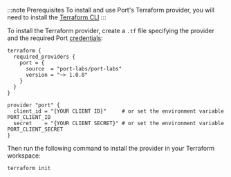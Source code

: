 :::note Prerequisites
To install and use Port's Terraform provider, you will need to install the [Terraform CLI](https://learn.hashicorp.com/tutorials/terraform/install-cli)
:::

To install the Terraform provider, create a `.tf` file specifying the provider and the required Port [credentials](/build-your-software-catalog/custom-integration/api#find-your-port-credentials):

```hcl showLineNumbers
terraform {
  required_providers {
    port = {
      source  = "port-labs/port-labs"
      version = "~> 1.0.0"
    }
  }
}

provider "port" {
  client_id = "{YOUR CLIENT ID}"     # or set the environment variable PORT_CLIENT_ID
  secret    = "{YOUR CLIENT SECRET}" # or set the environment variable PORT_CLIENT_SECRET
}
```

Then run the following command to install the provider in your Terraform workspace:

```shell showLineNumbers
terraform init
```
